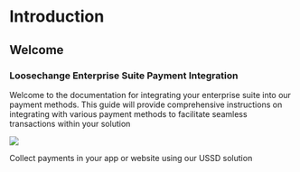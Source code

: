# Introduction

## Welcome

### Loosechange Enterprise Suite Payment Integration
 
Welcome to the documentation for integrating your enterprise suite into our payment methods. This guide will provide comprehensive instructions on integrating with various payment methods to facilitate seamless transactions within your solution


<Frame width="auto" height="auto" >
  <img src="../docs_image/banner_back.png" />
</Frame>


<Tip title="What you can do">Collect payments in your app or website using our USSD solution</Tip>
